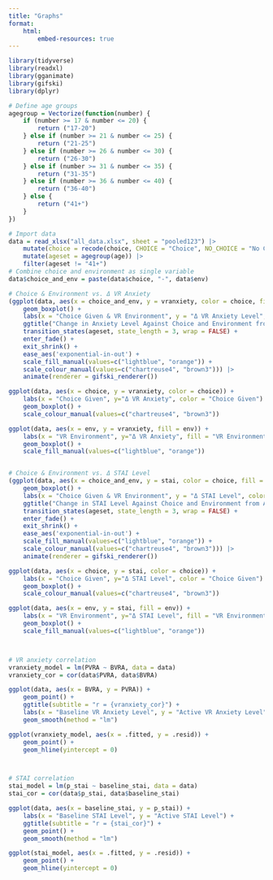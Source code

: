 ```yaml
---
title: "Graphs"
format:
    html:
        embed-resources: true
---
```


```r
library(tidyverse)
library(readxl)
library(gganimate)
library(gifski)
library(dplyr)

# Define age groups
agegroup = Vectorize(function(number) {
	if (number >= 17 & number <= 20) {
		return ("17-20")
	} else if (number >= 21 & number <= 25) {
		return ("21-25")
	} else if (number >= 26 & number <= 30) {
		return ("26-30")
	} else if (number >= 31 & number <= 35) {
		return ("31-35")
	} else if (number >= 36 & number <= 40) {
		return ("36-40")
	} else {
		return ("41+")
    }
})

# Import data
data = read_xlsx("all_data.xlsx", sheet = "pooled123") |>
    mutate(choice = recode(choice, CHOICE = "Choice", NO_CHOICE = "No Choice")) |> 
    mutate(ageset = agegroup(age)) |> 
    filter(ageset != "41+")
# Combine choice and environment as single variable
data$choice_and_env = paste(data$choice, "-", data$env)

# Choice & Environment vs. Δ VR Anxiety
(ggplot(data, aes(x = choice_and_env, y = vranxiety, color = choice, fill = env)) + 
    geom_boxplot() + 
    labs(x = "Choice Given & VR Environment", y = "Δ VR Anxiety Level", color = "Choice Given", fill = "VR Environment") + 
    ggtitle("Change in Anxiety Level Against Choice and Environment from Ages {closest_state}") +
    transition_states(ageset, state_length = 3, wrap = FALSE) + 
    enter_fade() + 
    exit_shrink() + 
    ease_aes('exponential-in-out') +
    scale_fill_manual(values=c("lightblue", "orange")) +
    scale_colour_manual(values=c("chartreuse4", "brown3"))) |>
    animate(renderer = gifski_renderer())

ggplot(data, aes(x = choice, y = vranxiety, color = choice)) +
    labs(x = "Choice Given", y="Δ VR Anxiety", color = "Choice Given") +
    geom_boxplot() +
    scale_colour_manual(values=c("chartreuse4", "brown3"))

ggplot(data, aes(x = env, y = vranxiety, fill = env)) +
    labs(x = "VR Environment", y="Δ VR Anxiety", fill = "VR Environment") +
    geom_boxplot() +
    scale_fill_manual(values=c("lightblue", "orange"))


# Choice & Environment vs. Δ STAI Level
(ggplot(data, aes(x = choice_and_env, y = stai, color = choice, fill = env)) + 
    geom_boxplot() + 
    labs(x = "Choice Given & VR Environment", y = "Δ STAI Level", color = "Choice Given", fill = "VR Environment") + 
    ggtitle("Change in STAI Level Against Choice and Environment from Ages {closest_state}") +
    transition_states(ageset, state_length = 3, wrap = FALSE) + 
    enter_fade() + 
    exit_shrink() + 
    ease_aes('exponential-in-out') +
    scale_fill_manual(values=c("lightblue", "orange")) +
    scale_colour_manual(values=c("chartreuse4", "brown3"))) |>
    animate(renderer = gifski_renderer())

ggplot(data, aes(x = choice, y = stai, color = choice)) +
    labs(x = "Choice Given", y="Δ STAI Level", color = "Choice Given") +
    geom_boxplot() +
    scale_colour_manual(values=c("chartreuse4", "brown3"))

ggplot(data, aes(x = env, y = stai, fill = env)) +
    labs(x = "VR Environment", y="Δ STAI Level", fill = "VR Environment") +
    geom_boxplot() +
    scale_fill_manual(values=c("lightblue", "orange"))



# VR anxiety correlation
vranxiety_model = lm(PVRA ~ BVRA, data = data)
vranxiety_cor = cor(data$PVRA, data$BVRA)

ggplot(data, aes(x = BVRA, y = PVRA)) +
    geom_point() +
    ggtitle(subtitle = "r = {vranxiety_cor}") + 
    labs(x = "Baseline VR Anxiety Level", y = "Active VR Anxiety Level") + 
    geom_smooth(method = "lm")

ggplot(vranxiety_model, aes(x = .fitted, y = .resid)) +
    geom_point() +
    geom_hline(yintercept = 0)



# STAI correlation
stai_model = lm(p_stai ~ baseline_stai, data = data)
stai_cor = cor(data$p_stai, data$baseline_stai)

ggplot(data, aes(x = baseline_stai, y = p_stai)) +
    labs(x = "Baseline STAI Level", y = "Active STAI Level") + 
    ggtitle(subtitle = "r = {stai_cor}") + 
    geom_point() +
    geom_smooth(method = "lm")

ggplot(stai_model, aes(x = .fitted, y = .resid)) +
    geom_point() +
    geom_hline(yintercept = 0)
```
